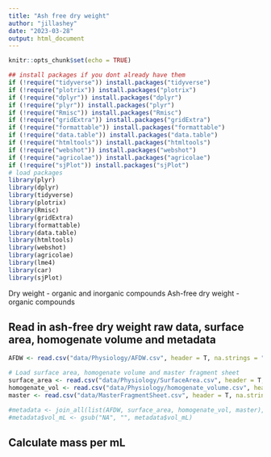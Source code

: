 ```yaml
---
title: "Ash free dry weight"
author: "jillashey"
date: "2023-03-28"
output: html_document
---
```


```r
knitr::opts_chunk$set(echo = TRUE)

## install packages if you dont already have them
if (!require("tidyverse")) install.packages("tidyverse")
if (!require("plotrix")) install.packages("plotrix")
if (!require("dplyr")) install.packages("dplyr")
if (!require("plyr")) install.packages("plyr")
if (!require("Rmisc")) install.packages("Rmisc")
if (!require("gridExtra")) install.packages("gridExtra")
if (!require("formattable")) install.packages("formattable")
if (!require("data.table")) install.packages("data.table")
if (!require("htmltools")) install.packages("htmltools")
if (!require("webshot")) install.packages("webshot")
if (!require("agricolae")) install.packages("agricolae")
if (!require("sjPlot")) install.packages("sjPlot")
# load packages
library(plyr)
library(dplyr)
library(tidyverse)
library(plotrix)
library(Rmisc)
library(gridExtra)
library(formattable)
library(data.table)
library(htmltools)
library(webshot)
library(agricolae)
library(lme4)
library(car)
library(sjPlot)
```

Dry weight - organic and inorganic compounds 
Ash-free dry weight - organic compounds 

## Read in ash-free dry weight raw data, surface area, homogenate volume and metadata 
```r
AFDW <- read.csv("data/Physiology/AFDW.csv", header = T, na.strings = "") %>% filter(!is.na(PlugID)) %>% select(PlugID, Fraction, initial.mass.g, dry.pan.mass.g, burnt.pan.mass.g)

# Load surface area, homogenate volume and master fragment sheet 
surface_area <- read.csv("data/Physiology/SurfaceArea.csv", header = T, na.strings = "") %>% select(PlugID, Area_cm)
homogenate_vol <- read.csv("data/Physiology/homogenate_volume.csv", header = T, na.strings = "") %>% select(PlugID, vol_mL) 
master <- read.csv("data/MasterFragmentSheet.csv", header = T, na.strings = "") %>% filter(Metric == "P/R, molec") %>% select(PlugID, Site, Treatment, Timepoint)

#metadata <- join_all(list(AFDW, surface_area, homogenate_vol, master), by = "PlugID", type = "left")
#metadata$vol_mL <- gsub("NA", "", metadata$vol_mL)
```

## Calculate mass per mL 
```r

```







